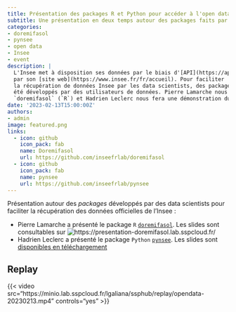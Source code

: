 ```yaml
---
title: Présentation des packages R et Python pour accéder à l'open data de l'Insee
subtitle: Une présentation en deux temps autour des packages faits par des utilisateurs de données de l'Insee
categories:
- doremifasol
- pynsee
- open data 
- Insee
- event
description: |
  L'Insee met à disposition ses données par le biais d'[API](https://api.insee.fr/catalogue/) ou
  par son [site web](https://www.insee.fr/fr/accueil). Pour faciliter
  la récupération de données Insee par les data scientists, des packages `R` et `Python` ont
  été développés par des utilisateurs de données. Pierre Lamarche nous présentera le package
  `doremifasol` (`R`) et Hadrien Leclerc nous fera une démonstration du package `pynsee` (`Python`).
date: '2023-02-13T15:00:00Z'
authors:
- admin
image: featured.png
links:
  - icon: github
    icon_pack: fab
    name: Doremifasol
    url: https://github.com/inseefrlab/doremifasol
  - icon: github
    icon_pack: fab
    name: pynsee
    url: https://github.com/inseefrlab/pynsee
---
```


Présentation autour des _packages_
développés par des data scientists pour faciliter la récupération des données
officielles de l'Insee :

- Pierre Lamarche a présenté le package `R` [`doremifasol`](https://github.com/InseeFrLab/DoReMIFaSol). Les slides sont consultables
sur ![https://presentation-doremifasol.lab.sspcloud.fr/](https://presentation-doremifasol.lab.sspcloud.fr/)
- Hadrien Leclerc a présenté le package `Python` [`pynsee`](https://github.com/InseeFrLab/pynsee). Les slides sont [disponibles en téléchargement](https://minio.lab.sspcloud.fr/lgaliana/ssphub/files/event_opendata_2023/pynsee_slides.pdf)


## Replay {#replay}

{{< video src="https://minio.lab.sspcloud.fr/lgaliana/ssphub/replay/opendata-20230213.mp4" controls="yes" >}}
